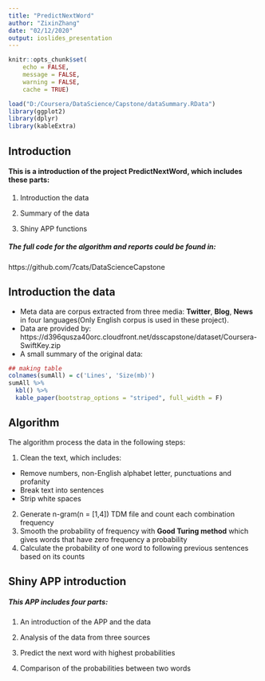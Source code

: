 ```yaml
---
title: "PredictNextWord"
author: "ZixinZhang"
date: "02/12/2020"
output: ioslides_presentation
---
```




```r
knitr::opts_chunk$set(
    echo = FALSE,
    message = FALSE,
    warning = FALSE,
    cache = TRUE)

load("D:/Coursera/DataScience/Capstone/dataSummary.RData")
library(ggplot2)
library(dplyr)
library(kableExtra)
```

## Introduction

#### This is a introduction of the project **PredictNextWord**, which includes these parts:  
    
1. Introduction the data  
  
2. Summary of the data  
  
3. Shiny APP functions

##### The full code for the algorithm and reports could be found in:
https://github.com/7cats/DataScienceCapstone

## Introduction the data

- Meta data are corpus extracted from three media: **Twitter**, **Blog**, **News** in four languages(Only English corpus is used in these project).  
- Data are provided by:     
   https://d396qusza40orc.cloudfront.net/dsscapstone/dataset/Coursera-SwiftKey.zip  
- A small summary of the original data:  
  
```r
## making table
colnames(sumAll) = c('Lines', 'Size(mb)')
sumAll %>%
  kbl() %>%
  kable_paper(bootstrap_options = "striped", full_width = F)
```

## Algorithm
The algorithm process the data in the following steps:
    
1. Clean the text, which includes:  
- Remove numbers, non-English alphabet letter, punctuations and profanity     
- Break text into sentences  
- Strip white spaces    
2. Generate n-gram(n = [1,4]) TDM file and count each combination frequency   
3. Smooth the probability of frequency with **Good Turing method** which gives words that have zero frequency a   probability    
4. Calculate the probability of one word to following previous sentences based on its counts  


## Shiny APP introduction
##### This APP includes four parts: 
      
1. An introduction of the APP and the data  

2. Analysis of the data from three sources
  
3. Predict the next word with highest probabilities

4. Comparison of the probabilities between two words


